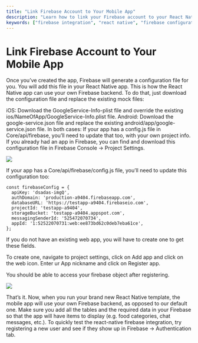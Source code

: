 ```yaml
---
title: "Link Firebase Account to Your Mobile App"
description: "Learn how to link your Firebase account to your React Native mobile app by following this step-by-step guide. Ensure your app uses your own Firebase backend."
keywords: ["firebase integration", "react native", "firebase configuration", "mobile app backend", "firebase setup"]
---
```


# Link Firebase Account to Your Mobile App  

Once you’ve created the app, Firebase will generate a configuration file for you. You will add this file in your React Native app. This is how the React Native app can use your own Firebase backend. To do that, just download the configuration file and replace the existing mock files:

iOS: Download the GoogleService-Info-plist file and override the existing ios/NameOfApp/GoogleService-Info.plist file.
Android: Download the google-service.json file and replace the existing android/app/google-service.json file.
In both cases: If your app has a config.js file in Core/api/firebase, you’ll need to update that too, with your own project info.
If you already had an app in Firebase, you can find and download this configuration file in Firebase Console -> Project Settings.  

![](/../static/img/Screen-Shot-2019-03-05-at-6.33.36-PM.png)  
  
If your app has a Core/api/firebase/config.js file, you’ll need to update this configuration too:  

```mdx  
const firebaseConfig = {
  apiKey: 'dsadas-imgQ',
  authDomain: 'production-a9404.firebaseapp.com',
  databaseURL: 'https://testapp-a9404.firebaseio.com',
  projectId: 'testapp-a9404',
  storageBucket: 'testapp-a9404.appspot.com',
  messagingSenderId: '525472070734',
  appId: '1:52522070731:web:ee873bd62c0deb7eba61ce',
};  
```  
If you do not have an existing web app, you will have to create one to get these fields.

To create one, navigate to project settings, click on Add app and click on the web icon. Enter ur App nickname and click on Register app.

You should be able to access your firebase object after registering.  
 
 ![](/../static/img/Screenshot-2020-06-08-at-10.29.17-PM-1024x722.png)

That’s it. Now, when you run your brand new React Native template, the mobile app will use your own Firebase backend, as opposed to our default one. Make sure you add all the tables and the required data in your Firebase so that the app will have items to display (e.g. food categories, chat messages, etc.). To quickly test the react-native firebase integration, try registering a new user and see if they show up in Firebase -> Authentication tab.

